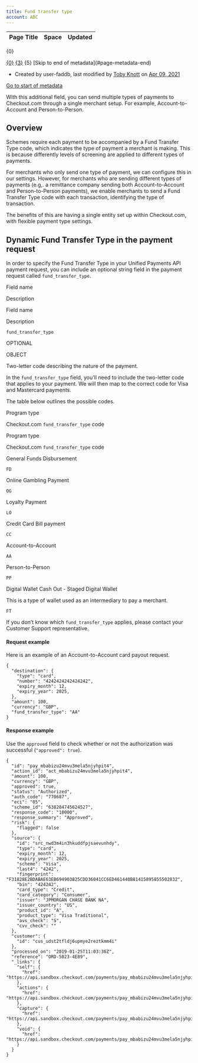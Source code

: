 ```yaml
---
title: Fund transfer type
account: ABC
---
```


<table class="aui"> <thead> <tr class="header"> <th class="search-result-title">Page Title</th> <th class="search-result-space">Space</th> <th class="search-result-date">Updated</th> </tr> </thead> </table> <p class="search-result-count">{0}</p> <tr class="search-result"> <td class="search-result-title"><a href="{1}" class="content-type-{2}"><span>{0}</span></a></td> <td class="search-result-space"><a class="space" href="/display/{4}/" title="{3}">{3}</a></td> <td class="search-result-date"><span class="date" title="{6}">{5}</span></td> </tr> [Skip to end of metadata](#page-metadata-end)

*   Created by user-faddb, last modified by [Toby Knott](    /display/~toby.knott
    ) on [Apr 09, 2021](/pages/diffpagesbyversion.action?pageId=5931712&selectedPageVersions=7&selectedPageVersions=8 "Show changes")

[Go to start of metadata](#page-metadata-start)

With this additional field, you can send multiple types of payments to Checkout.com through a single merchant setup. For example, Account-to-Account and Person-to-Person.

Overview
--------

Schemes require each payment to be accompanied by a Fund Transfer Type code, which indicates the type of payment a merchant is making. This is because differently levels of screening are applied to different types of payments.

For merchants who only send one type of payment, we can configure this in our settings. However, for merchants who are sending different types of payments (e.g,. a remittance company sending both Account-to-Account and Person-to-Person payments), we enable merchants to send a Fund Transfer Type code with each transaction, identifying the type of transaction.

The benefits of this are having a single entity set up within Checkout.com, with flexible payment type settings.

Dynamic Fund Transfer Type in the payment request
-------------------------------------------------

In order to specify the Fund Transfer Type in your Unified Payments API payment request, you can include an optional string field in the payment request called `fund_transfer_type`.

Field name

Description

Field name

Description

`fund_transfer_type`

OPTIONAL

OBJECT

Two-letter code describing the nature of the payment.

In the `fund_transfer_type` field, you'll need to include the two-letter code that applies to your payment. We will then map to the correct code for Visa and Mastercard payments.

The table below outlines the possible codes.

Program type

Checkout.com `fund_transfer_type` code

Program type

Checkout.com `fund_transfer_type` code

General Funds Disbursement

`FD`

Online Gambling Payment

`OG`

Loyalty Payment

`LO`

Credit Card Bill payment

`CC`

Account-to-Account

`AA`

Person-to-Person

`PP`

Digital Wallet Cash Out - Staged Digital Wallet

This is a type of wallet used as an intermediary to pay a merchant.

`FT`

If you don’t know which `fund_transfer_type` applies, please contact your Customer Support representative.

#### Request example

Here is an example of an Account-to-Account card payout request.

    {
      "destination": {
        "type": "card",
        "number": "4242424242424242",
        "expiry_month": 12,
        "expiry_year": 2025,
      },
      "amount": 100,
      "currency": "GBP",
      "fund_transfer_type": "AA"
    }

#### Response example

Use the `approved` field to check whether or not the authorization was successful (`"approved": true`).

    {
      "id": "pay_mbabizu24mvu3mela5njyhpit4",
      "action_id": "act_mbabizu24mvu3mela5njyhpit4",
      "amount": 100,
      "currency": "GBP",
      "approved": true,
      "status": "Authorized",
      "auth_code": "770687",
      "eci": "05",
      "scheme_id": "638284745624527",
      "response_code": "10000",
      "response_summary": "Approved",
      "risk": {
        "flagged": false
      },
      "source": {
        "id": "src_nwd3m4in3hkuddfpjsaevunhdy",
        "type": "card",
        "expiry_month": 12,
        "expiry_year": 2025,
        "scheme": "Visa",
        "last4": "4242",
        "fingerprint": "F31828E2BDABAE63EB694903825CDD36041CC6ED461440B81415895855502832",
        "bin": "424242",
        "card_type": "Credit",
        "card_category": "Consumer",
        "issuer": "JPMORGAN CHASE BANK NA",
        "issuer_country": "US",
        "product_id": "A",
        "product_type": "Visa Traditional",
        "avs_check": "S",
        "cvv_check": ""
      },
      "customer": {
        "id": "cus_udst2tfldj6upmye2reztkmm4i"
      },
      "processed_on": "2019-01-25T11:03:36Z",
      "reference": "ORD-5023-4E89",
      "_links": {
        "self": {
          "href": "https://api.sandbox.checkout.com/payments/pay_mbabizu24mvu3mela5njyhpit4"
        },
        "actions": {
          "href": "https://api.sandbox.checkout.com/payments/pay_mbabizu24mvu3mela5njyhpit4/actions"
        },
        "capture": {
          "href": "https://api.sandbox.checkout.com/payments/pay_mbabizu24mvu3mela5njyhpit4/captures"
        },
        "void": {
          "href": "https://api.sandbox.checkout.com/payments/pay_mbabizu24mvu3mela5njyhpit4/voids"
        }
      }
    }
